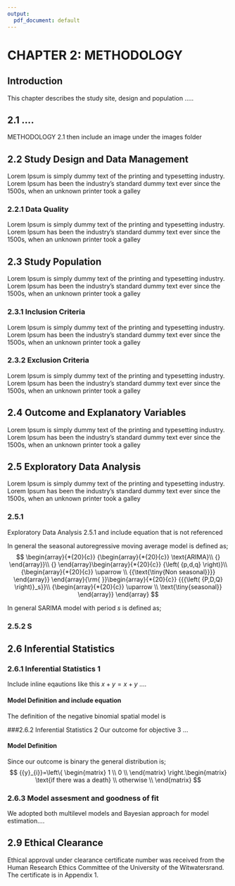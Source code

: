```yaml
---
output:
  pdf_document: default
---
```

\newpage
\addtocounter{section}{1}

\setlength{\belowdisplayskip}{0pt} \setlength{\belowdisplayshortskip}{0pt}
\setlength{\abovedisplayskip}{0pt} \setlength{\abovedisplayshortskip}{0pt}

# CHAPTER 2: METHODOLOGY 

## Introduction
This chapter describes the study site, design and population .....

## 2.1 ....  
METHODOLOGY 2.1  then include an image under the images folder 

<!-- you can change the caption and label  -->
\begin{figure}[H]
\centering{\includegraphics[keepaspectratio,height=5in]{images/kdhss.png}}
\caption{The location of ....}
\label{fig:figure1Kh}
\end{figure}




## 2.2 Study Design and Data Management
Lorem Ipsum is simply dummy text of the printing and typesetting industry. Lorem Ipsum has been the industry's standard dummy text ever since the 1500s, when an unknown printer took a galley 

### 2.2.1 Data Quality
 Lorem Ipsum is simply dummy text of the printing and typesetting industry. Lorem Ipsum has been the industry's standard dummy text ever since the 1500s, when an unknown printer took a galley

## 2.3 Study Population
Lorem Ipsum is simply dummy text of the printing and typesetting industry. Lorem Ipsum has been the industry's standard dummy text ever since the 1500s, when an unknown printer took a galley 

### 2.3.1 Inclusion Criteria
Lorem Ipsum is simply dummy text of the printing and typesetting industry. Lorem Ipsum has been the industry's standard dummy text ever since the 1500s, when an unknown printer took a galley

### 2.3.2 Exclusion Criteria
Lorem Ipsum is simply dummy text of the printing and typesetting industry. Lorem Ipsum has been the industry's standard dummy text ever since the 1500s, when an unknown printer took a galley   
 

## 2.4 Outcome and Explanatory Variables
 

Lorem Ipsum is simply dummy text of the printing and typesetting industry. Lorem Ipsum has been the industry's standard dummy text ever since the 1500s, when an unknown printer took a galley

## 2.5 Exploratory Data Analysis 
Lorem Ipsum is simply dummy text of the printing and typesetting industry. Lorem Ipsum has been the industry's standard dummy text ever since the 1500s, when an unknown printer took a galley

### 2.5.1 
Exploratory Data Analysis  2.5.1 and include equation that is not referenced

In general the seasonal autoregressive moving average model is defined as;  
$$
\begin{array}{*{20}{c}}
{\begin{array}{*{20}{c}}
\text{ARIMA}\\
{}
\end{array}}\\
{}
\end{array}\begin{array}{*{20}{c}}
{\left( {p,d,q} \right)}\\
{\begin{array}{*{20}{c}}
 \uparrow \\
{{\text{\tiny{Non seasonal}}}}
\end{array}}
\end{array}{\rm{ }}\begin{array}{*{20}{c}}
{{{\left( {P,D,Q} \right)}_s}}\\
{\begin{array}{*{20}{c}}
 \uparrow \\
\text{\tiny{seasonal}}
\end{array}}
\end{array}
$$



In general SARIMA model with period $s$ is defined as;

\begin{equation}
\begin{matrix}
   \left( 1-{{\varphi }_{p}}L \right)  \\
   \begin{matrix}
   \uparrow   \\
   \text{NS AR(1)}  \\
\end{matrix}  \\
\end{matrix}\begin{matrix}
   \left( 1-{{\theta }_{1}}{{L}^{s}} \right)  \\
   \begin{matrix}
   \uparrow   \\
   \text{S AR(1)}  \\
\end{matrix}  \\
\end{matrix}\begin{matrix}
   \left( 1-L \right)  \\
   \begin{matrix}
   \uparrow   \\
   \text{NS D}  \\
\end{matrix}  \\
\end{matrix}\begin{matrix}
   {{\left( 1-{{L}^{s}} \right)}_{yt}}  \\
   \begin{matrix}
   \uparrow   \\
   \text{SD}  \\
\end{matrix}  \\
\end{matrix}\begin{matrix}
   =  \\
   {}  \\
\end{matrix}\begin{matrix}
   \left( 1+{{\phi }_{p}}L \right)  \\
   \begin{matrix}
   \uparrow   \\
   \text{NS AR(1)}  \\
\end{matrix}  \\
\end{matrix}\begin{matrix}
   {{\left( 1+{{\Theta }_{1}}{{L}^{s}} \right)}_{{{\ell }_{t}}}}  \\
   \begin{matrix}
   \uparrow   \\
   \text{S AR(1)}  \\
\end{matrix}  \\
\end{matrix}
\label{eq:sarima}
\end{equation}



### 2.5.2 S

## 2.6 Inferential Statistics
### 2.6.1  Inferential Statistics 1
Include inline eqautions like this $x+y=x+y$ ....

#### Model Definition and include equation
The definition of the negative binomial spatial model is
\begin{equation}
\left. {{y}_{ijt}} \right|{{\psi }_{ijt}},\underset{\scriptscriptstyle\thicksim}{\Omega }\sim{\ }\pi \left( \left. {{y}_{ijt}} \right|{{\psi }_{ijt}};\underset{\scriptscriptstyle\thicksim}{\Omega } \right)
\label{eq:binom1}
\end{equation}


###2.6.2 Inferential Statistics 2 
Our outcome for objective 3 ...

#### Model Definition

Since our outcome is binary the general distribution is;
$$
{{y}_{i}}=\left\{ \begin{matrix}
   1  \\
   0  \\
\end{matrix} \right.\begin{matrix}
   \text{if there was a death}  \\
   otherwise  \\
\end{matrix}
$$



### 2.6.3 Model assesment and goodness of fit
We adopted both multilevel models and Bayesian approach for model estimation....

## 2.9 Ethical Clearance
Ethical approval under clearance certificate number  was received from the Human Research Ethics Committee of the University of the Witwatersrand. The certificate is in Appendix 1. 